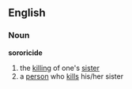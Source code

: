 ==English==
===Noun===
'''sororicide'''
# the [[killing]] of one's [[sister]]
# a [[person]] who [[kill]]s his/her sister